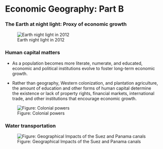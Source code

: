 # Economic Geography: Part B

### The Earth at night light: Proxy of economic growth

![Earth night light in 2012](figures/night_light_2012.jpg){fig-align="center"}

### Human capital matters

-   As a population becomes more literate, numerate, and educated, economic and political institutions evolve to foster long-term economic growth.

-   Rather than geography, Western colonization, and plantation agriculture, the amount of education and other forms of human capital determine the existence or lack of property rights, financial markets, international trade, and other institutions that encourage economic growth.

![Figure: Colonial powers](figures/colony.jpg){fig-align="center"}

### Water transportation

![Figure: Geographical Impacts of the Suez and Panama canals](figures/canel.png){fig-align="center"}
